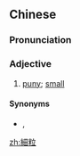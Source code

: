 {{also|细粒}}
==Chinese==
{{zh-forms|s=细粒}}

===Pronunciation===
{{zh-pron
|c=sai3 lap1
|h=pfs=se-lia̍p
|cat=a
}}

===Adjective===
{{zh-adj}}

# {{lb|zh|Cantonese}} [[puny]]; [[small]]

====Synonyms====
* {{sense|small}} {{zh-l|細個|sai3 go3}}, {{zh-l|細|sai3}}

[[zh:細粒]]